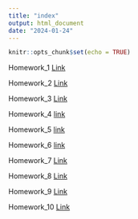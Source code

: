 ```yaml
---
title: "index"
output: html_document
date: "2024-01-24"
---
```


```r
knitr::opts_chunk$set(echo = TRUE)
```


Homework_1 [Link](newpage.html)

Homework_2 [Link](Homework.html)

Homework_3 [Link](Homework3.html)

Homework_4 [link](HomeWork_4.html)

Homework_5 [link](HomeWork_5.html)

Homework_6 [link](HomeWork6.html)

Homework_7 [Link](HomeWork_7.html)

Homework_8 [Link](HomeWork8.html)

Homework_9 [Link](HomeWork9.html)

Homework_10 [Link](HomeWork10)



